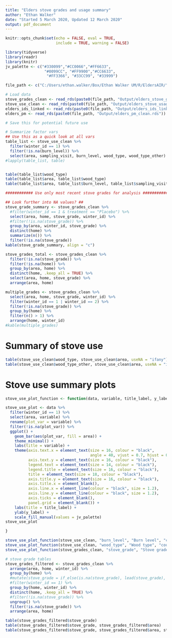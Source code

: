 ```yaml
---
title: "Elders stove grades and usage summary"
author: "Ethan Walker"
date: "Started 5 March 2020, Updated 12 March 2020"
output: pdf_document 
---
```


```r
knitr::opts_chunk$set(echo = FALSE, eval = TRUE, 
                      include = TRUE, warning = FALSE)
```

```r
library(tidyverse)
library(readr)
library(knitr)
jv_palette <- c("#330099","#CC0066","#FF6633", 
                 "#0099CC", "#FF9900","#CC6633",
                  "#FF3366", "#33CC99", "#33999")
```

```r
file_path <- c("C:/Users/ethan.walker/Box/Ethan Walker UM/R/EldersAIR/")

# Load data
stove_grades_clean <- read_rds(paste0(file_path, "Output/elders_stove_grades_clean.rds"))
stove_use_clean <- read_rds(paste0(file_path, "Output/elders_stove_usage_clean.rds"))
elders_ids_linked <- read_rds(paste0(file_path, "Output/elders_ids_linked.rds"))
elders_pm <- read_rds(paste0(file_path, "Output/elders_pm_clean.rds"))
```


```r
# Save this for potential future use

# Summarize factor vars
## Use this as a quick look at all vars
table_list <- stove_use_clean %>% 
  filter(winter_id == 1) %>%  
  filter(!is.na(burn_level)) %>% 
  select(area, sampling_visit, burn_level, wood_type, wood_type_other) 
#lapply(table_list, table)


table(table_list$wood_type)
table(table_list$area, table_list$wood_type)
table(table_list$area, table_list$burn_level, table_list$sampling_visit)
```

```r
############ Use only most recent stove grades for analysis ###############

## Look further into NA values? ##
stove_grade_summary <- stove_grades_clean %>% 
  #filter(winter_id == 1 & treatment == "Placebo") %>% 
  select(area, home, stove_grade, winter_id) %>% 
  #filter(!is.na(stove_grade)) %>% 
  group_by(area, winter_id, stove_grade) %>% 
  distinct(home) %>% 
  summarize(n()) %>% 
  filter(!is.na(stove_grade))
kable(stove_grade_summary, align = "c")

stove_grades_total <- stove_grades_clean %>% 
  filter(!is.na(stove_grade)) %>% 
  filter(!is.na(home)) %>% 
  group_by(area, home) %>% 
  distinct(home, .keep_all = TRUE) %>% 
  select(area, home, stove_grade) %>% 
  arrange(area, home) 
```


```r
multiple_grades <- stove_grades_clean %>% 
  select(area, home, stove_grade, winter_id) %>% 
  filter(winter_id == 1 | winter_id == 2) %>% 
  filter(!is.na(stove_grade)) %>%
  group_by(home) %>% 
  filter(n() > 1) %>% 
  arrange(home, winter_id)
#kable(multiple_grades)
```

# Summary of stove use
```r
table(stove_use_clean$wood_type, stove_use_clean$area, useNA = "ifany")
table(stove_use_clean$wood_type_other, stove_use_clean$area, useNA = "ifany")
```

# Stove use summary plots
```r
stove_use_plot_function <- function(data, variable, title_label, y_label) {

stove_use_plot <- data %>% 
  filter(winter_id == 1) %>% 
  select(area, variable) %>% 
  rename(plot_var = variable) %>% 
  filter(!is.na(plot_var)) %>% 
  ggplot() +
    geom_bar(aes(plot_var, fill = area)) +
    theme_minimal() +
    labs(title = variable) +
    theme(axis.text.x = element_text(size = 16, colour = "black", 
                                     angle = 40, vjust = 0.7, hjust = 0.7),
          axis.text.y = element_text(size = 16, colour = "black"),
          legend.text = element_text(size = 14, colour = "black"),
          legend.title = element_text(size = 16, colour = "black"),
          title = element_text(size = 18, colour = "black"),
          axis.title.y = element_text(size = 16, colour = "black"),
          axis.title.x = element_blank(),
          axis.line.x = element_line(colour = "black", size = 1.2), 
          axis.line.y = element_line(colour = "black", size = 1.2), 
          axis.ticks = element_blank(),
          panel.grid = element_blank()) +
    labs(title = title_label) +
    ylab(y_label) +
    scale_fill_manual(values = jv_palette)
stove_use_plot

}

stove_use_plot_function(stove_use_clean, "burn_level", "Burn level", "count")
stove_use_plot_function(stove_use_clean, "wood_type", "Wood type", "count")
stove_use_plot_function(stove_grades_clean, "stove_grade", "Stove grade", "count")
```



```r
# stove grade tables
stove_grades_filtered <- stove_grades_clean %>% 
  arrange(area, home, winter_id) %>% 
  group_by(home) %>% 
  #mutate(stove_grade = if_else(is.na(stove_grade), lead(stove_grade), stove_grade)) %>% 
  #filter(winter_id == 1) %>%
  group_by(home, winter_id) %>% 
  distinct(home, .keep_all = TRUE) %>% 
  #filter(!is.na(stove_grade)) %>% 
  ungroup() %>% 
  filter(!is.na(stove_grade)) %>% 
  arrange(area, home)

table(stove_grades_filtered$stove_grade)
table(stove_grades_filtered$stove_grade, stove_grades_filtered$area)
table(stove_grades_filtered$stove_grade, stove_grades_filtered$area, stove_grades_filtered$winter_id)
```

